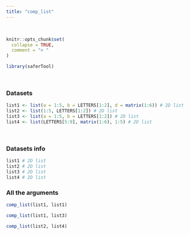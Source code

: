 ---
title: "comp_list"
---
<br>
```{r, include = FALSE}
knitr::opts_chunk$set(
  collapse = TRUE,
  comment = "> "
)
```

```{r setup}
library(saferTool)
```
<br>

### Datasets

```{r}
list1 <- list(a = 1:5, b = LETTERS[1:2], d = matrix(1:6)) # 2D list
list2 <- list(1:5, LETTERS[1:2]) # 2D list
list3 <- list(a = 1:5, b = LETTERS[1:2]) # 2D list
list4 <- list(LETTERS[5:9], matrix(1:6), 1:5) # 2D list
```

<br>

### Datasets info

```{r}
list1 # 2D list
list2 # 2D list
list3 # 2D list
list4 # 2D list
```

### All the arguments
```{r}
comp_list(list1, list1)

comp_list(list1, list3)

comp_list(list2, list4)
```